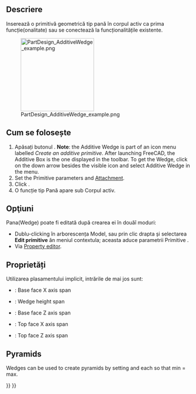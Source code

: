 <languages/>

{{Docnav
|[[PartDesign_AdditivePrism|Additive prism]]
|[[PartDesign_Pocket|Pocket]]
|[[PartDesign_Workbench|PartDesign]]
|IconL=PartDesign_AdditivePrism.svg
|IconR=PartDesign_Pocket.svg
|IconC=Workbench_PartDesign.svg
}}

<div class="mw-translate-fuzzy">
{{GuiCommand|Name=PartDesign AdditiveWedge|Workbenches=[[PartDesign Workbench|PartDesign]]|MenuLocation=Part Design → Create an additive primitive → Additive Wedge|Shortcut=None|SeeAlso=[[PartDesign CompPrimitiveAdditive]]}}
</div>

<span id="Description"></span>
==Descriere==

Inserează o primitivă geometrică tip pană în corpul activ ca prima funcție(onalitate) sau se conectează la funcționalitățile  existente.

[[File:PartDesign_AdditiveWedge_example.png|200px]]

<span id="Usage"></span>
<div class="mw-translate-fuzzy">
== Cum se folosește ==
</div>

<div class="mw-translate-fuzzy">
# Apăsați butonul {{KEY|[[Image:PartDesign AdditiveWedge.png|24px]] '''Additive Wedge'''}} . '''Note''': the Additive Wedge is part of an icon menu labelled ''Create an additive primitive''. After launching FreeCAD, the Additive Box is the one displayed in the toolbar. To get the Wedge, click on the down arrow besides the visible icon and select Additive Wedge in the menu.
# Set the Primitive parameters and [[Part_EditAttachment|Attachment]].
# Click {{KEY|OK}}.
# O funcție tip Pană apare sub Corpul activ.
</div>

<span id="Options"></span>
== Opţiuni ==

<div class="mw-translate-fuzzy">
Pana(Wedge) poate fi editată după crearea ei în douăî moduri:
* Dublu-clicking în arborescența Model, sau prin clic drapta și selectarea '''Edit primitive''' ăn meniul contextula; aceasta aduce parametrii  Primitive .
* Via  [[Property editor]].
</div>

<span id="Properties"></span>
==Proprietăți==

Utilizarea plasamentului implicit, intrările de mai jos sunt:
*{{PropertyData|X min/max}} : Base face X axis span
*{{PropertyData|Y min/max}}: Wedge height span
*{{PropertyData|Z min/max}} : Base face Z axis span
*{{PropertyData|X2 min/max}} : Top face X axis span
*{{PropertyData|Z2 min/max}} : Top face Z axis span

==Pyramids==

Wedges can be used to create pyramids by setting {{PropertyData|X2 min/max}} and {{PropertyData|Z2 min/max}} each so that min = max.


{{Docnav
|[[PartDesign_AdditivePrism|Additive prism]]
|[[PartDesign_Pocket|Pocket]]
|[[PartDesign_Workbench|PartDesign]]
|IconL=PartDesign_AdditivePrism.svg
|IconR=PartDesign_Pocket.svg
|IconC=Workbench_PartDesign.svg
}}

{{PartDesign_Tools_navi{{#translation:}}}}
{{Userdocnavi{{#translation:}}}}